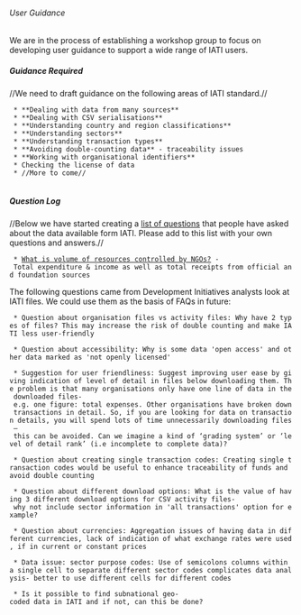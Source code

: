 ====== User Guidance ======

We are in the process of establishing a workshop group to focus on developing user guidance to support a wide range of IATI users. 

===== Guidance Required =====
//We need to draft guidance on the following areas of IATI standard.//

  * **Dealing with data from many sources**
  * **Dealing with CSV serialisations**
  * **Understanding country and region classifications**
  * **Understanding sectors**
  * **Understanding transaction types**
  * **Avoiding double-counting data** - traceability issues
  * **Working with organisational identifiers**
  * Checking the license of data
  * //More to come//
  
===== Question Log =====
//Below we have started creating a [[questions|list of questions]] that people have asked about the data available form IATI. Please add to this list with your own questions and answers.//

  * [[user_guidance:questions:Volume of NGO Resources|What is volume of resources controlled by NGOs?]] - Total expenditure & income as well as total receipts from official and foundation sources


The following questions came from Development Initiatives analysts look at IATI files. We could use them as the basis of FAQs in future:

  * Question about organisation files vs activity files: Why have 2 types of files? This may increase the risk of double counting and make IATI less user-friendly

  * Question about accessibility: Why is some data 'open access' and other data marked as 'not openly licensed'

  * Suggestion for user friendliness: Suggest improving user ease by giving indication of level of detail in files below downloading them. The problem is that many organisations only have one line of data in the downloaded files- e.g. one figure: total expenses. Other organisations have broken down transactions in detail. So, if you are looking for data on transaction details, you will spend lots of time unnecessarily downloading files – this can be avoided. Can we imagine a kind of ‘grading system’ or ‘level of detail rank’ (i.e incomplete to complete data)?

  * Question about creating single transaction codes: Creating single transaction codes would be useful to enhance traceability of funds and avoid double counting

  * Question about different download options: What is the value of having 3 different download options for CSV activity files- why not include sector information in 'all transactions' option for example?

  * Question about currencies: Aggregation issues of having data in different currencies, lack of indication of what exchange rates were used, if in current or constant prices

  * Data issue: sector purpose codes: Use of semicolons columns within a single cell to separate different sector codes complicates data analysis- better to use different cells for different codes

  * Is it possible to find subnational geo-coded data in IATI and if not, can this be done?

